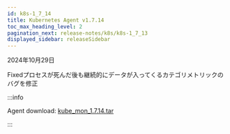 ```yaml
---
id: k8s-1_7_14
title: Kubernetes Agent v1.7.14
toc_max_heading_level: 2
pagination_next: release-notes/k8s/k8s-1_7_13
displayed_sidebar: releaseSidebar
---
```


2024年10月29日

<Status priority='0'>Fixed</Status>プロセスが死んだ後も継続的にデータが入ってくるカテゴリメトリックのバグを修正

:::info

Agent download: [kube_mon_1.7.14.tar](https://repo.whatap.io/docker/kube_mon_1.7.14.tar)

:::
